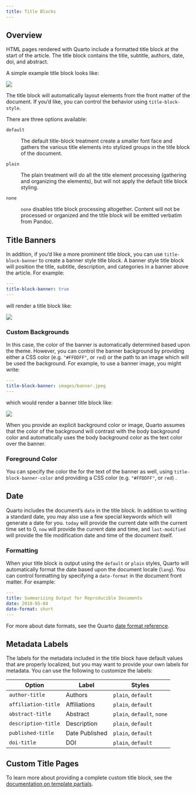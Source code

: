 ```yaml
---
title: Title Blocks
---
```


## Overview

HTML pages rendered with Quarto include a formatted title block at the start of the article. The title block contains the title, subtitle, authors, date, doi, and abstract.

A simple example title block looks like:

![](images/document-title-block.png){.border fig-alt="Document with header reading: Summarizing Output for Reproducible Documents. Below is Author (Nora Jones), Affiliation (Spacely Sprockets), Published (5/4/2018). Below that is a description which reads: A summary of best practices for summarizing output of reproducible scientific documents."}

The title block will automatically layout elements from the front matter of the document. If you'd like, you can control the behavior using `title-block-style`.

There are three options available:

`default`

:   The default title-block treatment create a smaller font face and gathers the various title elements into stylized groups in the title block of the document.

`plain`

:   The plain treatment will do all the title element processing (gathering and organizing the elements), but will not apply the default title block styling.

`none`

:   `none` disables title block processing altogether. Content will not be processed or organized and the title block will be emitted verbatim from Pandoc.

## Title Banners

In addition, if you'd like a more prominent title block, you can use `title-block-banner` to create a banner style title block. A banner style title block will position the title, subtitle, description, and categories in a banner above the article. For example:

``` yaml
---
title-block-banner: true
---
```

will render a title block like:

![](images/document-title-block-banner.png){.border fig-alt="Title block with title and description against a blue background up top, and below a section with author, affilitation, and date published."}

### Custom Backgrounds

In this case, the color of the banner is automatically determined based upon the theme. However, you can control the banner background by providing either a CSS color (e.g. `"#FFDDFF"`, or `red`) or the path to an image which will be used the background. For example, to use a banner image, you might write:

``` yaml
---
title-block-banner: images/banner.jpeg
---
```

which would render a banner title block like:

![](images/document-title-block-banner-custom.png){.border fig-alt="Title block with title and description against an image background up top, and below a section with author, affilitation, and date published."}

When you provide an explicit background color or image, Quarto assumes that the color of the background will contrast with the body background color and automatically uses the body background color as the text color over the banner.

### Foreground Color

You can specify the color the for the text of the banner as well, using `title-block-banner-color` and providing a CSS color (e.g. `"#FFDDFF"`, or `red`) .

## Date

Quarto includes the document's `date` in the title block. In addition to writing a standard date, you may also use a few special keywords which will generate a date for you. `today` will provide the current date with the current time set to 0, `now` will provide the current date and time, and `last-modified` will provide the file modification date and time of the document itself.

### Formatting

When your title block is output using the `default` or `plain` styles, Quarto will automatically format the date based upon the document locale (`lang`). You can control formatting by specifying a `date-format` in the document front matter. For example:

``` yaml
---
title: Summarizing Output for Reproducible Documents
date: 2018-05-04
date-format: short
---
```

For more about date formats, see the Quarto [date format reference](/docs/reference/dates.qmd).

## Metadata Labels

The labels for the metadata included in the title block have default values that are properly localized, but you may want to provide your own labels for metadata. You can use the following to customize the labels:

| Option              | Label          | Styles                     |
|---------------------|----------------|----------------------------|
| `author-title`      | Authors        | `plain`, `default`         |
| `affiliation-title` | Affiliations   | `plain`, `default`         |
| `abstract-title`    | Abstract       | `plain`, `default`, `none` |
| `description-title` | Description    | `plain`, `default`         |
| `published-title`   | Date Published | `plain`, `default`         |
| `doi-title`         | DOI            | `plain`, `default`         |

## Custom Title Pages

To learn more about providing a complete custom title block, see the [documentation on template partials](/docs/journals/templates.qmd#template-partials).
